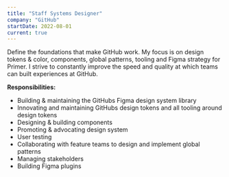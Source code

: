 ```yaml
---
title: "Staff Systems Designer"
company: "GitHub"
startDate: 2022-08-01
current: true
---
```


Define the foundations that make GitHub work. My focus is on design tokens & color, components, global patterns, tooling and Figma strategy for Primer. I strive to constantly improve the speed and quality at which teams can built experiences at GitHub.

**Responsibilities:**
- Building & maintaining the GitHubs Figma design system library
- Innovating and maintaining GitHubs design tokens and all tooling around design tokens
- Designing & building components
- Promoting & advocating design system
- User testing
- Collaborating with feature teams to design and implement global patterns
- Managing stakeholders
- Building Figma plugins